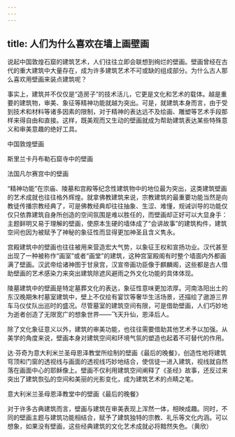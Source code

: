 ```yaml
---
---
---
```

title: 人们为什么喜欢在墙上画壁画
---




说起中国敦煌石窟的建筑艺术，人们往往立即会联想到绚烂的壁画。壁画曾经在古代的重大建筑中大量存在，成为许多建筑艺术不可或缺的组成部分。为什么古人那么喜欢用壁画来装点建筑呢？

事实上，建筑并不仅仅是“造房子”的技术活儿，它更是文化和艺术的载体。越是重要的建筑物，审美、象征等精神功能就越为突出。可是，就建筑本身而言，由于受到技术和材料等诸多因素的限制，对于精神的表达远不及绘画、雕塑等艺术手段那样来得自由和直接。这样，既美观而又生动的壁画就成为帮助建筑表达某些特殊意义和审美意趣的绝好工具。

中国敦煌壁画



斯里兰卡丹布勒石窟寺中的壁画



法国凡尔赛宫中的壁画



“精神功能”在宗庙、陵墓和宫殿等纪念性建筑物中的地位最为突出，这类建筑壁画的艺术成就也往往格外辉煌。就拿佛教建筑来说，宗教建筑的最重要功能当然是向教徒传播宗教经典了，可是佛教经典却往往抽象、生涩、难懂，规诫训导的功能仅仅只依靠建筑自身所创造的空间氛围是难以胜任的，而壁画却正好可以大显身手：主题鲜明又易于理解的壁画，使原本生硬的墙体成了“会讲故事”的建筑构件，建筑空间也因为被赋予了神秘的象征性而显得更加神圣且含义隽永。

宫殿建筑中的壁画也往往被用来营造宏大气势，以象征王权和宣扬功业。汉代甚至出现了一种被称作“画室”或者“画堂”的建筑，这种宫室殿阁有时整个墙面内外都画满了壁画。汉武帝绘诸神图于甘泉宫，汉宣帝画功臣像于麒麟阁，这些都是古人借助壁画的艺术感染力来突出建筑除遮风避雨之外文化功能的具体体现。

陵墓建筑中的壁画是特定墓葬文化的表达，象征性意味更加浓厚。河南洛阳出土的东汉晚期朱村墓室建筑中，壁上不仅绘有宴饮等奢华生活场景，还描绘了遨游三界车马仪仗队出巡时的盛况。尽管墓室的建筑空间有限，可是借助壁画，人们巧妙地为逝者创造了无限宽广的想象世界——飞天升仙，恩泽后人。

除了文化象征意义以外，建筑的审美功能，也往往需要借助其他艺术予以加强。从美学的角度来说，壁画本身对建筑空间和环境气氛的塑造也起着不可替代的作用。

达·芬奇为意大利米兰圣母恩泽教堂所绘制的壁画《最后的晚餐》，创造性地将建筑穹顶和门窗的透视线与画面的透视线巧妙地结合，使信徒一进入建筑，视线就自然落在画面中心的耶稣像上。壁画不仅利用建筑空间阐释了《圣经》故事，还反过来突出了建筑恢弘的空间和美丽的光影变化，成为建筑艺术的点睛之笔。

意大利米兰圣母恩泽教堂中的壁画《最后的晚餐》



对于许多古典建筑而言，壁画与建筑在审美表现上浑然一体，相映成趣。同时，不同的壁画主题与建筑功能相结合，赋予了建筑独特的宗教、礼乐等文化内涵。可以想象，如果没有壁画，这些经典建筑的文化艺术成就必将黯然失色。（黄欣）